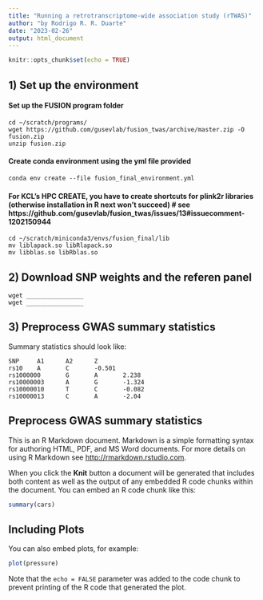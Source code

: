 ```yaml
---
title: "Running a retrotranscriptome-wide association study (rTWAS)"
author: "by Rodrigo R. R. Duarte"
date: "2023-02-26"
output: html_document
---
```


```r
knitr::opts_chunk$set(echo = TRUE)
```

## <b>1) Set up the environment</b>
#### Set up the FUSION program folder
`cd ~/scratch/programs/`<br>
`wget https://github.com/gusevlab/fusion_twas/archive/master.zip -O fusion.zip`<br>
`unzip fusion.zip`

#### Create conda environment using the yml file provided
`conda env create --file fusion_final_environment.yml`

#### For KCL's HPC CREATE, you have to create shortcuts for plink2r libraries (otherwise installation in R next won't succeed) # see https://github.com/gusevlab/fusion_twas/issues/13#issuecomment-1202150944
`cd ~/scratch/miniconda3/envs/fusion_final/lib`<br>
`mv liblapack.so libRlapack.so`<br>
`mv libblas.so libRblas.so`


## <b>2) Download SNP weights and the referen panel</b>
`wget ________________`<br>
`wget ________________`<br>

## <b>3) Preprocess GWAS summary statistics</b>
Summary statistics should look like:

```
SNP     A1      A2      Z
rs10    A       C       -0.501
rs1000000       G       A       2.238
rs10000003      A       G       -1.324
rs10000010      T       C       -0.082
rs10000013      C       A       -2.04
```



## Preprocess GWAS summary statistics



This is an R Markdown document. Markdown is a simple formatting syntax for authoring HTML, PDF, and MS Word documents. For more details on using R Markdown see <http://rmarkdown.rstudio.com>.

When you click the **Knit** button a document will be generated that includes both content as well as the output of any embedded R code chunks within the document. You can embed an R code chunk like this:

```r
summary(cars)
```

## Including Plots

You can also embed plots, for example:

```r
plot(pressure)
```

Note that the `echo = FALSE` parameter was added to the code chunk to prevent printing of the R code that generated the plot.
